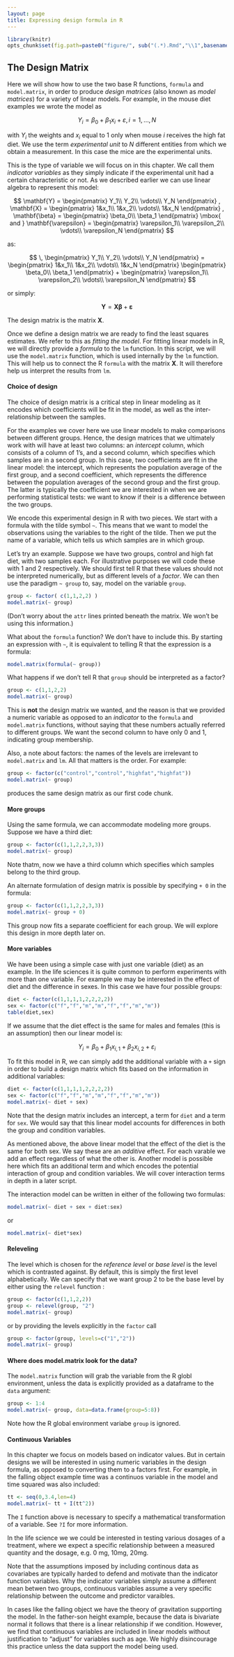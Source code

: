 ```yaml
---
layout: page
title: Expressing design formula in R
---
```


```r
library(knitr)
opts_chunk$set(fig.path=paste0("figure/", sub("(.*).Rmd","\\1",basename(knitr:::knit_concord$get('infile'))), "-"))
```

## The Design Matrix

Here we will show how to use the two base R functions, `formula`
and `model.matrix`, in order to produce *design matrices* (also known as *model matrices*) for a variety of linear models. For example, in the mouse diet examples we wrote the model as

$$ 
Y_i = \beta_0 + \beta_1 x_i + \varepsilon, i=1,\dots,N 
$$

with $Y_i$ the weights 
and $x_i$ equal to 1 only when mouse $i$ receives the high fat diet. We use the term _experimental unit_ to $N$ different entities from which we obtain a measurement. In this case the mice are the experimental units. 

This is the type of variable we will focus on in this chapter. We call them _indicator variables_ as they simply indicate if the experimental unit had a certain characteristic or not. As we described earlier we can use linear algebra to represent this model:

$$
\mathbf{Y} = \begin{pmatrix}
Y_1\\
Y_2\\
\vdots\\
Y_N
\end{pmatrix}
,
\mathbf{X} = \begin{pmatrix}
1&x_1\\
1&x_2\\
\vdots\\
1&x_N
\end{pmatrix}
,
\mathbf{\beta} = \begin{pmatrix}
\beta_0\\
\beta_1
\end{pmatrix} \mbox{ and }
\mathbf{\varepsilon} = \begin{pmatrix}
\varepsilon_1\\
\varepsilon_2\\
\vdots\\
\varepsilon_N
\end{pmatrix}
$$



as: 


$$
\,
\begin{pmatrix}
Y_1\\
Y_2\\
\vdots\\
Y_N
\end{pmatrix} = 
\begin{pmatrix}
1&x_1\\
1&x_2\\
\vdots\\
1&x_N
\end{pmatrix}
\begin{pmatrix}
\beta_0\\
\beta_1
\end{pmatrix} +
\begin{pmatrix}
\varepsilon_1\\
\varepsilon_2\\
\vdots\\
\varepsilon_N
\end{pmatrix}
$$

or simply: 

$$
\mathbf{Y}=\mathbf{X}\boldsymbol{\beta}+\boldsymbol{\varepsilon}
$$

The design matrix is the matrix $\mathbf{X}$.

Once we define a design matrix we are ready to find the least squares estimates. We refer to this as _fitting the model_. For fitting linear models in R, we will directly provide a _formula_ to the `lm` function. In this script, we will use the `model.matrix` function, which is used internally by the `lm` function. This will help us to connect the R `formula` with the matrix $\mathbf{X}$. It will therefore help us interpret the results from `lm`.

#### Choice of design

The choice of design matrix is a critical step in linear modeling as it encodes which coefficients will be fit in the model, as well as the inter-relationship between the samples. 

<!--- The very simplest design matrix is a column of 1's, where a single coefficient $\beta_0$ is fit for all the experimental units. For standard linear modeling, this fitted coefficient will simply be the average of the observed values  ($\mathbf{Y}$). However, this is not our typical use of linear models. -->

For the examples we cover here we use linear models to make comparisons between different groups. Hence, the design matrices that we ultimately work with will have at least two columns: an _intercept_ column, which consists of a column of 1's, and a second column, which specifies which samples are in a second group. In this case, two coefficients are fit in the linear model: the intercept, which represents the population average of the first group, and a second coefficient, which represents the difference between the population averages of the second group and the first group. The latter is typically the coefficient we are interested in when we are performing statistical tests: we want to know if their is a difference between the two groups.

We encode this experimental design in R with two pieces. We start with a formula with the tilde symbol `~`. This means that we want to model the observations using the variables to the right of the tilde. Then we put the name of a variable, which tells us which samples are in which group.

Let's try an example. Suppose we have two groups, control and high fat diet, with two samples each. For illustrative purposes  we will code these with 1 and 2 respectively. We should first tell R that these values should not be interpreted numerically, but as different levels of a *factor*. We can then use the paradigm `~ group` to, say, model on the variable `group`.

```r
group <- factor( c(1,1,2,2) )
model.matrix(~ group)
```

(Don't worry about the `attr` lines printed beneath the matrix. We won't be using this information.)

What about the `formula` function? We don't have to include this. By starting an expression with `~`, it is equivalent to telling R that the expression is a formula:

```r
model.matrix(formula(~ group))
```

What happens if we don't tell R that `group` should be interpreted as a factor?

```r
group <- c(1,1,2,2)
model.matrix(~ group)
```

This is **not** the design matrix we wanted, and the reason is that we provided a numeric variable as opposed to an _indicator_ to the `formula` and `model.matrix` functions, without saying that these numbers actually referred to different groups. We want the second column to have only 0 and 1, indicating group membership.

Also, a note about factors: the names of the levels are irrelevant to `model.matrix` and `lm`. All that matters is the order. For example:

```r
group <- factor(c("control","control","highfat","highfat"))
model.matrix(~ group)
```

produces the same design matrix as our first code chunk.

#### More groups

Using the same formula, we can accommodate modeling more groups. Suppose we have a third diet:

```r
group <- factor(c(1,1,2,2,3,3))
model.matrix(~ group)
```

Note thatm, now we have a third column which specifies which samples belong to the third group.

An alternate formulation of design matrix is possible by specifying `+ 0` in the formula:

```r
group <- factor(c(1,1,2,2,3,3))
model.matrix(~ group + 0)
```

This group now fits a separate coefficient for each group. We will explore this design in more depth later on.

#### More variables

We have been using a simple case with just one variable (diet) as an example. In the life sciences it is quite common to perform experiments with more than one variable. For example we may be interested in the effect of diet and the difference in sexes. In this case we have four possible groups:

```r
diet <- factor(c(1,1,1,1,2,2,2,2))
sex <- factor(c("f","f","m","m","f","f","m","m"))
table(diet,sex)
```

If we assume that the diet effect is the same for males and females (this is an assumption) then our linear model is:

$$
Y_{i}= \beta_0 + \beta_1 x_{i,1} + \beta_2 x_{i,2} + \varepsilon_i 
$$

To fit this model in R, we can simply add the additional variable with a `+` sign in order to build a design matrix which fits based on the information in additional variables:

```r
diet <- factor(c(1,1,1,1,2,2,2,2))
sex <- factor(c("f","f","m","m","f","f","m","m"))
model.matrix(~ diet + sex)
```

Note that the design matrix includes an intercept, a term for `diet` and a term for `sex`. We would say that this linear model accounts for differences in both the group and condition variables.

As mentioned above, the above linear model that the effect of the diet is the same for both sex. We say these are an _additive_ effect. For each varable we add an effect regardless of what the other is. Another model is possible here which fits an additional term and which encodes the potential interaction of group and condition variables. We will cover interaction terms in depth in a later script.

The interaction model can be written in either of the following two formulas:

```r
model.matrix(~ diet + sex + diet:sex)
```

or 

```r
model.matrix(~ diet*sex)
```

#### Releveling

The level which is chosen for the *reference level* or *base level* is the level which is contrasted against.  By default, this is simply the first level alphabetically. We can specify that we want group 2 to be the base level by either using the `relevel` function :

```r
group <- factor(c(1,1,2,2))
group <- relevel(group, "2")
model.matrix(~ group)
```

or by providing the levels explicitly in the `factor` call
```r
group <- factor(group, levels=c("1","2"))
model.matrix(~ group)
```

#### Where does model.matrix look for the data?

The `model.matrix` function will grab the variable from the R globl environment, unless the data is explicitly provided as a dataframe to the `data` argument:

```r
group <- 1:4
model.matrix(~ group, data=data.frame(group=5:8))
```

Note how the R global environment variabe `group` is ignored.

#### Continuous Variables

In this chapter we focus on models based on indicator values. But in certain designs we will be interested in using numeric variables in the design formula, as opposed to converting them to a factors first. For example, in the falling object example time was a continuos variable in the model and time squared was also included:


```r
tt <- seq(0,3.4,len=4) 
model.matrix(~ tt + I(tt^2))
```

The `I` function above is necessary to specify a mathematical transformation of a variable. See `?I` for more information.

In the life science we we could be interested in testing various dosages of a treatment, where we expect a specific relationship between a measured quantity and the dosage, e.g. 0 mg, 10mg, 20mg. 

Note that the assumptions imposed by including continous data as covariabes are typically harded to defend and motivate than the indicator function variables. Why the indicator variables simply assume a different mean betwen two groups, continuous variables assume a very specific relationship between the outcome and predictor varaibles. 

In cases like the falling object we have the theory of gravitation supporting the model. In the father-son height example, because the data is bivariate normal it follows that there is a linear relationship if we condition. However, we find that continuous variables are included in linear models without justification to "adjust" for variables such as age. We highly disincourage this practice unless the data support the model being used.


